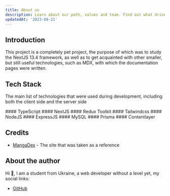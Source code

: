 ```yaml
---
title: About us
description: Learn about our path, values and team. Find out what drives us to strive for excellence and innovation in everything we do.
updatedAt: '2023-08-21'
---
```


## Introduction

This project is a completely pet project, the purpose of which was to study the NextJS 13.4 framework, as well as to get acquainted with other smaller, but still useful technologies, such as MDX, with which the documentation pages were written.

## Tech Stack

The main list of technologies that were used during development, including both the client side and the server side

<div className='grid grid-cols-2 gap-4'>
  <Card href='https://www.typescriptlang.org/'> 
    #### TypeScript 
  </Card>
  <Card href='https://nextjs.org/'>
    #### NextJS
  </Card>
  <Card href='https://redux-toolkit.js.org/'>
    #### Redux Toolkit
  </Card>
  <Card href='https://tailwindcss.com/'>
    #### Tailwindcss
  </Card>
  <Card href='https://nodejs.org/en'>
    #### NodeJS
  </Card>
  <Card href='https://expressjs.com/'>
    #### ExpressJS
  </Card>
  <Card href='https://www.mysql.com/'>
    #### MySQL
  </Card>
  <Card href='https://www.prisma.io/'>
    #### Prisma
  </Card>
  <Card href='https://contentlayer.dev/'>
    #### Contentlayer 
  </Card>
</div>

## Credits

- [MangaDex](https://mangadex.org/) - The site that was taken as a reference

## About the author

Hi 👋, I am a student from Ukraine, a web developer without a level yet, my social links:

- [GitHub](https://github.com/EDMIGHT)
